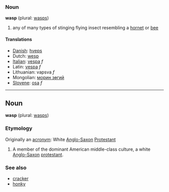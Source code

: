 ===Noun===
'''wasp''' (plural: [[wasps]])

# any of many types of stinging flying insect resembling a [[hornet]] or [[bee]]

====Translations====
*[[Danish]]: [[hveps]]
*Dutch: [[wesp]]
*[[Italian]]: [[vespa]] ''f''
*Latin: [[vespa]] ''f''
*Lithuanian: vapsva ''f''
*Mongolian: [[морин зөгий]]
*[[Slovene]]: [[osa]] ''f''
----
==Noun==
'''wasp''' (plural: [[wasps]])

===Etymology===
Originally an [[acronym]]: White [[Anglo-Saxon]] [[Protestant]]

# A member of the dominant American middle-class culture, a white [[Anglo-Saxon]] [[protestant]].

===See also===
*[[cracker]]
*[[honky]]